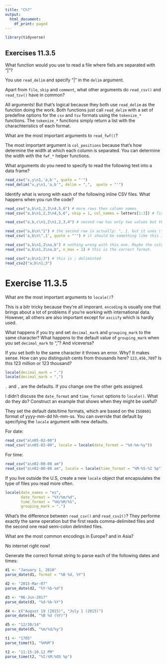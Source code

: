 ```yaml
---
title: "Ch7"
output:
  html_document:
    df_print: paged
---
```


```r
library(tidyverse)
```


## Exercises 11.3.5

What function would you use to read a file where fiels are separated with "|"?

You use `read_delim` and specify "|" in the `delim` argument.

Apart from `file`, `skip` and `comment`, what other arguments do `read_csv()` and `read_tsv()` have in common?

All arguments! But that's logical because they both use `read_delim` as the function doing the work. Both functions just call `read_delim` with a set of predefine options for the `csv` and `tsv` formats using the `tokenize_*` functions. The `tokenize_*` functions simply return a list with the charachteristics of each format.

What are the most important arguments to `read_fwf()`?

The most important argument is `col_positions` because that's how determine the width at which each column is separated. You can determine the width with the `fwf_*` helper functions.

What arguments do you need to specify to read the following text into a data frame?

```r
read_csv("x,y\n1,'a,b'", quote = "'")
read_delim("x,y\n1,'a,b'", delim = ",",  quote = "'")
```

Identify what is wrong with each of the following inline CSV files. What happens when you run the code?

```r
read_csv("a,b\n1,2,3\n4,5,6") # more rows then column names
read_csv("a,b\n1,2,3\n4,5,6", skip = 1, col_names = letters[1:3]) # fixed

read_csv("a,b,c\n1,2\n1,2,3,4") # second row has only two values but the remaining lines have 3

read_csv("a,b\n\"1") # the second row is actually: ", 1. but it uses \" so it's a literal " and a comma is missing
read_csv('a,b\n\",1', quote = "'") # it should be something like this I think

read_csv("a,b\n1,2\na,b") # nothing wrong with this one. Maybe the column classes because a and b are column names errors
read_csv("a,b\n1,2\na,b", n_max = 1) # this is the correct format.

read_csv("a;b\n1;3") # this is ; deliminted
read_csv2("a;b\n1;3")
```


# Exercise 11.3.5

What are the most important arguments to `locale()`?

This is a bitr tricky because they're all imporant. `encoding` is usually one that brings about a lot of problems if you're working with international data. However, all others are also important except for `asciify` which is hardly used.

What happens if you try and set `decimal_mark` and `grouping_mark` to the same character? What happens to the default value of `grouping_mark` when you set `decimal_mark` to ","? And viceversa?

If you set both to the same character it throws an error. Why? It makes sense. How can you distinguish cents from thousands here? `123,456,789`? Is this 123 million or 123 thousand?

```r
locale(decimal_mark = ".")
locale(decimal_mark = ",")
```

`.` and `,` are the defaults. If you change one the other gets assigned.

I didn't discuss the `date_format` and `time_format` options to `locale()`. What do they do? Construct an example that shows when they might be useful?

They set the default date/time formats, which are based on the `ISO8601` format of yyyy-mm-dd hh-mm-ss. You can override that default by specifying the `locale` argument with new defaults.

For date:
```r
read_csv("a\n05-02-00")
read_csv("a\n05-02-00", locale = locale(date_format = "%d-%m-%y"))
```

For time:
```r
read_csv("a\n02-00-08 am")
read_csv("a\n02-00-08 am", locale = locale(time_format = "%M-%S-%I %p"))
```


If you live outside the U.S, create a new `locale` object that encapsulates the type of files you read more often.

```r
locale(date_names = "es",
       date_format = "%Y/%m/%d",
       time_format = "%H/%M/%S",
       grouping_mark = ".")
```

What's the difference between `read_csv()` and `read_csv2()`? They performe exactly the same operation but the first reads comma-delimited files and the second one read semi-colon delimited files.

What are the most common encodings in Europe? and in Asia?

No internet right now!

Generate the correct format string to parse each of the following dates and times:

```r
d1 <- "January 1, 2010"
parse_date(d1, format = "%B %d, %Y")

d2 <- "2015-Mar-07"
parse_date(d2, "%Y-%b-%d")

d3 <- "06-Jun-2017"
parse_date(d3, "%d-%b-%Y")

d4 <- c("August 19 (2015)", "July 1 (2015)")
parse_date(d4, "%B %d (%Y)")

d5 <- "12/30/14"
parse_date(d5, "%m/%d/%y")

t1 <- "1705"
parse_time(t1, "%H%M")

t2 <- "11:15:10.12 PM"
parse_time(t2, "%I:%M:%OS %p")
```

